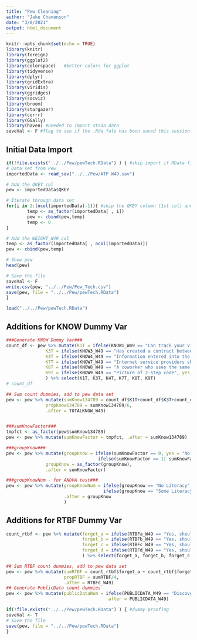 ```yaml
---
title: "Pew Cleaning"
author: "Jake Chanenson"
date: "3/8/2021"
output: html_document
---
```


```r
knitr::opts_chunk$set(echo = TRUE)
library(knitr)
library(foreign)      
library(ggplot2)      
library(colorspace)   #better colors for ggplot
library(tidyverse)    
library(dplyr)
library(gridExtra)
library(viridis)
library(ggridges)
library(socviz)
library(broom)
library(stargazer)
library(corrr)
library(GGally)
library(haven) #needed to import stada data
saveVal <- F #flag to see if the .Rda fale has been saved this session
```


## Initial Data Import
```r
if(!file.exists("../../Pew/pewTech.RData") ) { #skip import if RData file exists
# Data set from Pew 
importedData <- read_sav("../../Pew/ATP W49.sav")

# Add the QKEY col
pew <- importedData$QKEY

# Iterate through data set
for(i in 2:(ncol(importedData)-1)){ #skip the QKEY column (1st col) and the WEIGHT_W49 col (last col)
        temp <- as_factor(importedData[ , i])
        pew <- cbind(pew,temp)
        temp <- 0
}

# Add the WEIGHT_W49 col
temp <- as_factor(importedData[ , ncol(importedData)])
pew <- cbind(pew,temp)

# Show pew
head(pew)

# Save the file 
saveVal <- F
write.csv(pew, "../../Pew/Pew_Tech.csv")
save(pew, file = "../../Pew/pewTech.RData")
}
```

```r
load("../../Pew/pewTech.RData")
```


## Additions for KNOW Dummy Var
```r
###Generate KNOW Dummy Var###
count_df <- pew %>% mutate(K1T = ifelse(KNOW1_W49 == "Can track your visits and activity on the site", yes = 1, no = 0 ),
               K3T = ifelse(KNOW3_W49 == "Has created a contract between itself and its users about how it will use their data", yes = 1, no = 0),
               K4T = ifelse(KNOW4_W49 == "Information entered into the site is encrypted", yes = 1, no = 0),
               K7T = ifelse(KNOW7_W49 == "Internet service providers should treat all traffic on their networks equally", yes = 1, no = 0),
               K8T = ifelse(KNOW8_W49 == "A coworker who uses the same computer", yes = 1, no = 0),
               K9T = ifelse(KNOW9_W49 == "Picture of 2-step code", yes = 1, no = 0)
               ) %>% select(K1T, K3T, K4T, K7T, K8T, K9T)
# count_df

## Sum count dummies, add to pew data set
pew <- pew %>% mutate(sumKnow134789 = count_df$K1T+count_df$K3T+count_df$K4T+count_df$K7T+count_df$K8T+count_df$K9T,
               propKnow134789 = sumKnow134789/6,
               .after = TOTALKNOW_W49)


###sumKnowFactor###
tmpfct <- as_factor(pew$sumKnow134789)
pew <- pew %>% mutate(sumKnowFactor = tmpfct, .after = sumKnow134789)

###groupKnow###
pew <- pew %>% mutate(groupKnow = ifelse(sumKnowFactor == 0, yes = "No Literacy",
                                   ifelse(sumKnowFactor == 1| sumKnowFactor == 2| sumKnowFactor == 3| sumKnowFactor == 4, yes = "Some Literacy", no = "High Literacy")),
               groupKnow = as_factor(groupKnow),
               .after = sumKnowFactor)

###groupKnowNum - for ANOVA test###
pew <- pew %>% mutate(groupKnowNum = ifelse(groupKnow == "No Literacy", 1,
                                     ifelse(groupKnow == "Some Literacy", 2, 3)),
                      .after = groupKnow
                      ) 
```



## Additions for RTBF Dummy Var
```r
count_rtbf <- pew %>% mutate(forget_a = ifelse(RTBFa_W49 == "Yes, should be able to remove this from online searches", yes = 1, no = 0),
                             forget_b = ifelse(RTBFb_W49 == "Yes, should be able to remove this from online searches", yes = 1, no = 0),
                             forget_c = ifelse(RTBFc_W49 == "Yes, should be able to remove this from online searches", yes = 1, no = 0),
                             forget_d = ifelse(RTBFd_W49 == "Yes, should be able to remove this from online searches", yes = 1, no = 0)
                             ) %>% select(forget_a, forget_b, forget_c, forget_d)

## Sum RTBF count dummies, add to pew data set
pew <- pew %>% mutate(sumRTBF = count_rtbf$forget_a + count_rtbf$forget_b + count_rtbf$forget_c + count_rtbf$forget_d,
                      propRTBF = sumRTBF/4,
                      .after = RTBFd_W49)
## Generate PublicData count dummies
pew <- pew %>% mutate(publicDataNum = ifelse(PUBLICDATA_W49 == "Discover potentially useful information about others", yes = 1, no = 0),
                                      .after = PUBLICDATA_W49)
```


```r
if(!file.exists("../../Pew/pewTech.RData") ) { #dummy proofing 
saveVal <- T
# Save the file 
save(pew, file = "../../Pew/pewTech.RData")
}
```



